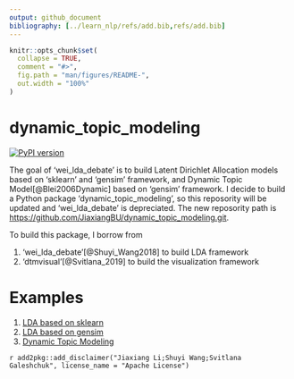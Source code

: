 ```yaml
---
output: github_document
bibliography: [../learn_nlp/refs/add.bib,refs/add.bib]
---
```


<!-- README.md is generated from README.Rmd. Please edit that file -->

```r
knitr::opts_chunk$set(
  collapse = TRUE,
  comment = "#>",
  fig.path = "man/figures/README-",
  out.width = "100%"
)
```

# dynamic_topic_modeling

<!-- badges: start -->
[![PyPI version](https://badge.fury.io/py/dynamic-topic-modeling.svg)](https://badge.fury.io/py/dynamic-topic-modeling)
<!-- badges: end -->

The goal of 'wei_lda_debate' is to build Latent Dirichlet Allocation models based on 'sklearn' and 'gensim' framework, and Dynamic Topic Model[@Blei2006Dynamic] based on 'gensim' framework.
I decide to build a Python package 'dynamic_topic_modeling', so this reposority will be updated and 'wei_lda_debate' is depreciated.
The new reposority path is <https://github.com/JiaxiangBU/dynamic_topic_modeling.git>.


To build this package, I borrow from 

1. 'wei_lda_debate'[@Shuyi_Wang2018] to build LDA framework
1. 'dtmvisual'[@Svitlana_2019] to build the visualization framework

# Examples

1. [LDA based on sklearn]
1. [LDA based on gensim]
1. [Dynamic Topic Modeling]

[LDA based on sklearn]: https://nbviewer.jupyter.org/urls/jiaxiangbu.github.io/dynamic_topic_modeling/sklearn-lda.ipynb
[LDA based on gensim]: https://nbviewer.jupyter.org/urls/jiaxiangbu.github.io/dynamic_topic_modeling/gensim-lda.ipynb
[Dynamic Topic Modeling]: https://nbviewer.jupyter.org/urls/jiaxiangbu.github.io/dynamic_topic_modeling/dtm.ipynb

`r add2pkg::add_disclaimer("Jiaxiang Li;Shuyi Wang;Svitlana Galeshchuk", license_name = "Apache License")`
